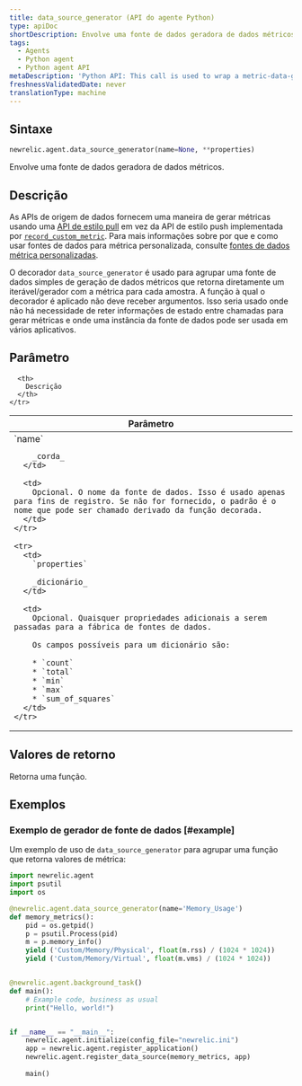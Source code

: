 ```yaml
---
title: data_source_generator (API do agente Python)
type: apiDoc
shortDescription: Envolve uma fonte de dados geradora de dados métricos.
tags:
  - Agents
  - Python agent
  - Python agent API
metaDescription: 'Python API: This call is used to wrap a metric-data-generating data source.'
freshnessValidatedDate: never
translationType: machine
---
```


## Sintaxe

```py
newrelic.agent.data_source_generator(name=None, **properties)
```

Envolve uma fonte de dados geradora de dados métricos.

## Descrição

As APIs de origem de dados fornecem uma maneira de gerar métricas usando uma [API de estilo pull](/docs/agents/python-agent/supported-features/python-custom-metrics#push-versus-pull-interfaces) em vez da API de estilo push implementada por [`record_custom_metric`](/docs/agents/python-agent/python-agent-api/record_custom_metric). Para mais informações sobre por que e como usar fontes de dados para métrica personalizada, consulte [fontes de dados métrica personalizadas](/docs/agents/python-agent/supported-features/python-custom-metrics#custom-metric-data-sources).

O decorador `data_source_generator` é usado para agrupar uma fonte de dados simples de geração de dados métricos que retorna diretamente um iterável/gerador com a métrica para cada amostra. A função à qual o decorador é aplicado não deve receber argumentos. Isso seria usado onde não há necessidade de reter informações de estado entre chamadas para gerar métricas e onde uma instância da fonte de dados pode ser usada em vários aplicativos.

## Parâmetro

<table>
  <thead>
    <tr>
      <th width="25%">
        Parâmetro
      </th>

      <th>
        Descrição
      </th>
    </tr>
  </thead>

  <tbody>
    <tr>
      <td>
        `name`

        _corda_
      </td>

      <td>
        Opcional. O nome da fonte de dados. Isso é usado apenas para fins de registro. Se não for fornecido, o padrão é o nome que pode ser chamado derivado da função decorada.
      </td>
    </tr>

    <tr>
      <td>
        `properties`

        _dicionário_
      </td>

      <td>
        Opcional. Quaisquer propriedades adicionais a serem passadas para a fábrica de fontes de dados.

        Os campos possíveis para um dicionário são:

        * `count`
        * `total`
        * `min`
        * `max`
        * `sum_of_squares`
      </td>
    </tr>
  </tbody>
</table>

## Valores de retorno

Retorna uma função.

## Exemplos

### Exemplo de gerador de fonte de dados [#example]

Um exemplo de uso de `data_source_generator` para agrupar uma função que retorna valores de métrica:

```py
import newrelic.agent
import psutil
import os

@newrelic.agent.data_source_generator(name='Memory_Usage')
def memory_metrics():
    pid = os.getpid()
    p = psutil.Process(pid)
    m = p.memory_info()
    yield ('Custom/Memory/Physical', float(m.rss) / (1024 * 1024))
    yield ('Custom/Memory/Virtual', float(m.vms) / (1024 * 1024))


@newrelic.agent.background_task()
def main():
    # Example code, business as usual
    print("Hello, world!")


if __name__ == "__main__":
    newrelic.agent.initialize(config_file="newrelic.ini")
    app = newrelic.agent.register_application()
    newrelic.agent.register_data_source(memory_metrics, app)
    
    main()
```
